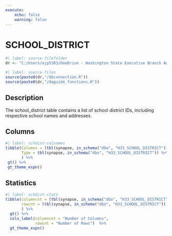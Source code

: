 ```yaml
---
execute:
    echo: false
    warning: false
---
```


# SCHOOL_DISTRICT {.unnumbered}

```r
#| label: source-filefolder
dr <- "C:/Users/ajp5303/OneDrive - Washington State Executive Branch Agencies/source_scripts"
```

```r
#| label: source-files
source(paste0(dr,"/dbconnection.R"))
source(paste0(dr,"/dqguide_functions.R"))
```

## Description

The school_district table contains a list of school district IDs, including respective school names and addresses.

## Columns

```r
#| label: schdist-colnames
tibble(Columns = (tbl(synapse, in_schema("dbo", "H33_SCHOOL_DISTRICT")) %>% colnames()),
       Type = tbl(synapse, in_schema("dbo", "H33_SCHOOL_DISTRICT")) %>% head(1) %>% as_tibble() %>% sapply(class)
       ) %>%
 gt() %>%
 gt_theme_espn()
```

## Statistics

```r
#| label: schdist-stats
tibble(columncnt = (tbl(synapse, in_schema("dbo", "H33_SCHOOL_DISTRICT")) %>% ncol()),
       rowcnt = (tbl(synapse, in_schema("dbo", "H33_SCHOOL_DISTRICT"))) %>% nrow2()
       ) %>%
  gt() %>%
  cols_label(columncnt = "Number of Columns",
             rowcnt = "Number of Rows")  %>%
  gt_theme_espn()
```

